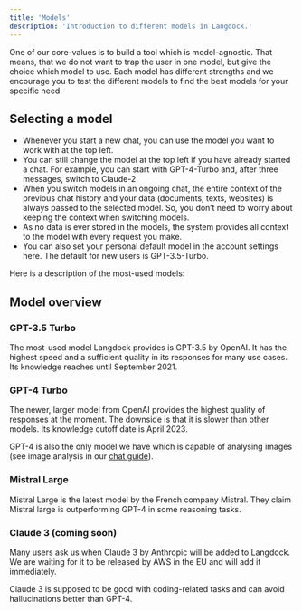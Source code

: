 ```yaml
---
title: 'Models'
description: 'Introduction to different models in Langdock.'
---
```


One of our core-values is to build a tool which is model-agnostic. That means, that we do not want to trap the user in one model, but give the choice which model to use. Each model has different strengths and we encourage you to test the different models to find the best models for your specific need.

## Selecting a model
- Whenever you start a new chat, you can use the model you want to work with at the top left.
- You can still change the model at the top left if you have already started a chat. For example, you can start with GPT-4-Turbo and, after three messages, switch to Claude-2.
- When you switch models in an ongoing chat, the entire context of the previous chat history and your data (documents, texts, websites) is always passed to the selected model. So, you don’t need to worry about keeping the context when switching models.
- As no data is ever stored in the models, the system provides all context to the model with every request you make.
- You can also set your personal default model in the account settings here. The default for new users is GPT-3.5-Turbo.

Here is a description of the most-used models:

## Model overview
### GPT-3.5 Turbo
The most-used model Langdock provides is GPT-3.5 by OpenAI. It has the highest speed and a sufficient quality in its responses for many use cases. Its knowledge reaches until September 2021.

### GPT-4 Turbo
The newer, larger model from OpenAI provides the highest quality of responses at the moment. The downside is that it is slower than other models. Its knowledge cutoff date is April 2023.

GPT-4 is also the only model we have which is capable of analysing images (see image analysis in our [chat guide](/chat)).

### Mistral Large
Mistral Large is the latest model by the French company Mistral. They claim Mistral large is outperforming GPT-4 in some reasoning tasks.

### Claude 3 (coming soon)
Many users ask us when Claude 3 by Anthropic will be added to Langdock. We are waiting for it to be released by AWS in the EU and will add it immediately.

Claude 3 is supposed to be good with coding-related tasks and can avoid hallucinations better than GPT-4.